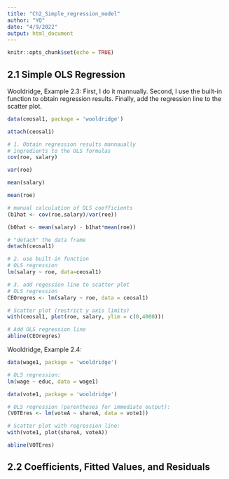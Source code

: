 ```yaml
---
title: "Ch2_Simple_regression_model"
author: "YQ"
date: "4/9/2022"
output: html_document
---
```


```r
knitr::opts_chunk$set(echo = TRUE)
```

## 2.1 Simple OLS Regression
Wooldridge, Example 2.3:
First, I do it mannually. Second, I use the built-in function to obtain regression results. Finally, add the regression line to the scatter plot.

```r
data(ceosal1, package = 'wooldridge')

attach(ceosal1)

# 1. Obtain regression results mannaually
# ingredients to the OLS formulas
cov(roe, salary)

var(roe)

mean(salary)

mean(roe)

# manual calculation of OLS coefficients
(b1hat <- cov(roe,salary)/var(roe))

(b0hat <- mean(salary) - b1hat*mean(roe))

# "detach" the data frame
detach(ceosal1)

# 2. use built-in function
# OLS regression
lm(salary ~ roe, data=ceosal1)

# 3. add regession line to scatter plot
# OLS regression
CEOregres <- lm(salary ~ roe, data = ceosal1)

# Scatter plot (restrict y axis limits)
with(ceosal1, plot(roe, salary, ylim = c(0,4000)))

# Add OLS regression line
abline(CEOregres)
```
Wooldridge, Example 2.4:

```r
data(wage1, package = 'wooldridge')

# OLS regression:
lm(wage ~ educ, data = wage1)

```

```r
data(vote1, package = 'wooldridge')

# OLS regression (parentheses for immediate output):
(VOTEres <- lm(voteA ~ shareA, data = vote1))

# Scatter plot with regression line:
with(vote1, plot(shareA, voteA))

abline(VOTEres)
```

## 2.2 Coefficients, Fitted Values, and Residuals
